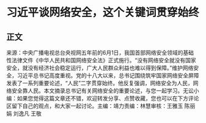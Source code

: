 # 习近平谈网络安全，这个关键词贯穿始终
## 正文
来源：中央广播电视总台央视网五年前的6月1日，我国首部网络安全领域的基础性法律文件《中华人民共和国网络安全法》正式施行。“没有网络安全就没有国家安全，就没有经济社会稳定运行，广大人民群众利益也难以得到保障。”维护网络安全，习近平总书记高度重视。党的十八大以来，总书记围绕筑牢国家网络安全屏障发表了一系列重要论述，“人民”二字贯穿始终。他反复强调，网络安全为人民，网络安全靠人民。本文摘录总书记有关网络安全的重要论述，与您一起学习。无讼小编：如果您觉得这篇文章还不错，欢迎转发分享、点赞收藏，您也可以在下方评论区留下自己的观点，和大家一起讨论。主编：靖力责编：林慧审核：王雅玉 陈丽娟 刘逸凡 王敬